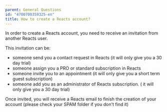 ```yaml
---
parent: General Questions
id: "4700700359325-en"
title: How to create a Reacts account?
---
```

In order to create a Reacts account, you need to receive an invitation from another Reacts user.

This invitation can be:  
- someone send you a contact request in Reacts (it will only give you a 30 day trial)
- someone assign you a PRO or standard subscription in Reacts
- someone invite you to an appointment (it will only give you a short term guest subscription)
- someone add you as an administrator of Reacts subscription. ( it will only give you a 30 day trial)

Once invited, you will receive a Reacts email to finish the creation of your account (please check your SPAM folder if you don't find it)



